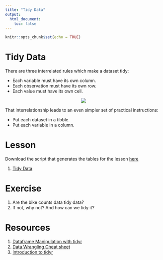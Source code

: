```yaml
---
title: "Tidy Data"
output: 
  html_document:
    toc: false
---
```


```r
knitr::opts_chunk$set(echo = TRUE)
```

# Tidy Data
There are three interrelated rules which make a dataset tidy:

- Each variable must have its own column.
- Each observation must have its own row.
- Each value must have its own cell.

<center><img src="http://r4ds.had.co.nz/images/tidy-1.png"></center>

That interrelationship leads to an even simpler set of practical instructions:

- Put each dataset in a tibble.
- Put each variable in a column.

# Lesson
Download the script that generates the tables for the lesson [here](https://raw.githubusercontent.com/cities/datascience2018/master/code/tidy_data.R)

1. [Tidy Data](http://cities.github.io/datascience/tidy.html)

# Exercise
1. Are the bike counts data tidy data?
1. If not, why not? And how can we tidy it?

# Resources
1. [Dataframe Manipulation with tidyr](http://swcarpentry.github.io/r-novice-gapminder/14-tidyr/)
1. [Data Wrangling Cheat sheet](https://www.rstudio.com/wp-content/uploads/2015/02/data-wrangling-cheatsheet.pdf)
1. [Introduction to tidyr](https://cran.r-project.org/web/packages/tidyr/vignettes/tidy-data.html)